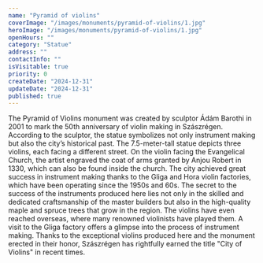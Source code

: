 ```yaml
---
name: "Pyramid of violins"
coverImage: "/images/monuments/pyramid-of-violins/1.jpg"
heroImage: "/images/monuments/pyramid-of-violins/1.jpg"
openHours: ""
category: "Statue"
address: ""
contactInfo: ""
isVisitable: true
priority: 0
createDate: "2024-12-31"
updateDate: "2024-12-31"
published: true
---
```


<ContentTextBlock>
The Pyramid of Violins monument was created by sculptor Ádám Barothi in 2001 to mark the 50th anniversary of violin making in Szászrégen. According to the sculptor, the statue symbolizes not only instrument making but also the city’s historical past. The 7.5-meter-tall statue depicts three violins, each facing a different street. On the violin facing the Evangelical Church, the artist engraved the coat of arms granted by Anjou Robert in 1330, which can also be found inside the church.
</ContentTextBlock>
<ContentTextBlock>
The city achieved great success in instrument making thanks to the Gliga and Hora violin factories, which have been operating since the 1950s and 60s. The secret to the success of the instruments produced here lies not only in the skilled and dedicated craftsmanship of the master builders but also in the high-quality maple and spruce trees that grow in the region. The violins have even reached overseas, where many renowned violinists have played them. A visit to the Gliga factory offers a glimpse into the process of instrument making.
</ContentTextBlock>
<ContentTextBlock>
Thanks to the exceptional violins produced here and the monument erected in their honor, Szászrégen has rightfully earned the title "City of Violins" in recent times.
</ContentTextBlock>
